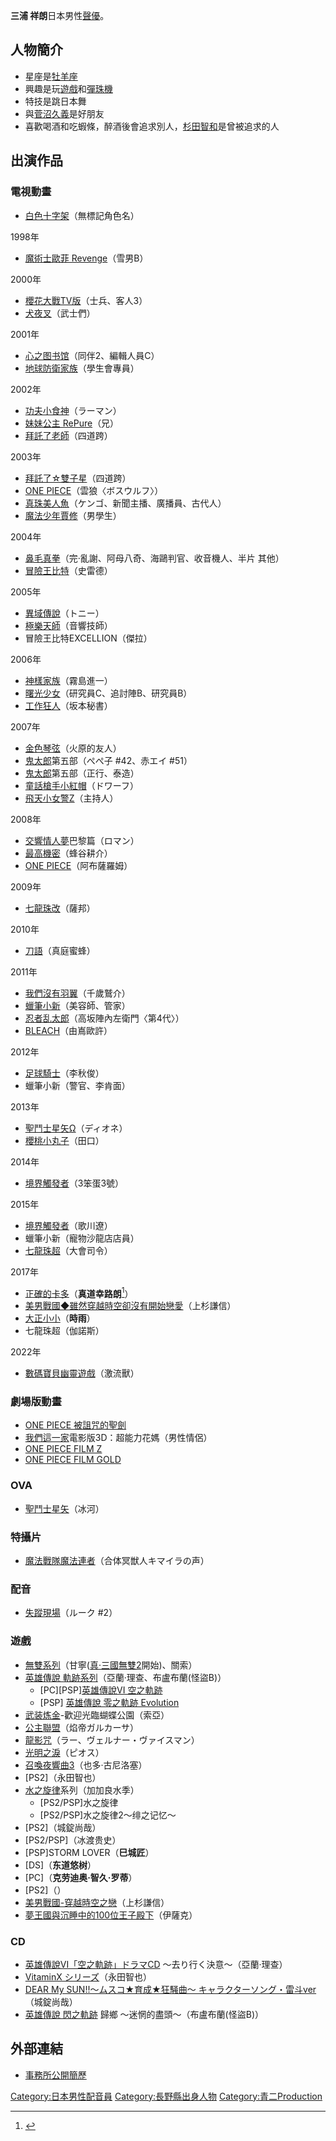 {{noteTA|G1=Anime}}
{{配音員
|名字= 三浦 祥朗
|圖像= 
|尺寸= 
|綽號= 
|出身地= {{JPN}} [[長野縣|長野縣]]
|血型= AB
|生年= 1977
|生月= 3
|生日= 24
|所屬= [[青二Production|青二Production]]
|活動時期= 1998年－
|代表作= 天鵝座冰河（[[聖鬥士星矢|聖鬥士星矢 冥界篇]]）<br/>四道誇（[[拜託了老師|拜託了老師]]）<br/>甘寧（[[真·三國無雙|真·三國無雙]]）<br/>阿布薩羅姆（[[ONE_PIECE|ONE PIECE]]）
}}
{{Japanese|japanese=三浦 祥朗|kana=みうら ひろあき|romaji=Miura Hiroaki}}
'''三浦 祥朗'''{{BD|1977年|3月24日}}日本男性[[聲優|聲優]]。

== 人物簡介 ==
*星座是[[牡羊座|牡羊座]]
*興趣是玩[[遊戲|遊戲]]和[[彈珠機|彈珠機]]
*特技是跳日本舞
*與[[菅沼久義|菅沼久義]]是好朋友
*喜歡喝酒和吃蝦條，醉酒後會追求別人，[[杉田智和|杉田智和]]是曾被追求的人

== 出演作品 ==
=== 電視動畫 ===
*[[白色十字架|白色十字架]]（無標記角色名）
; 1998年
*[[魔術士歐菲|魔術士歐菲 Revenge]]（雪男B）
; 2000年
*[[櫻花大戰_(動畫)|櫻花大戰TV版]]（士兵、客人3）
*[[犬夜叉|犬夜叉]]（武士們）
; 2001年
*[[心之图书馆|心之图书馆]]（同伴2、編輯人員C）
*[[地球防衛家族|地球防衛家族]]（學生會專員）
; 2002年
*[[功夫小食神|功夫小食神]]（ラーマン）
*[[妹妹公主_RePure|妹妹公主 RePure]]（兄）
*[[拜託了老師|拜託了老師]]（四道跨）
; 2003年
*[[拜託了☆雙子星|拜託了☆雙子星]]（四道跨）
*[[ONE_PIECE|ONE PIECE]]（雲狼〈ボスウルフ〉）
*[[真珠美人魚|真珠美人魚]]（ケンゴ、新聞主播、廣播員、古代人）
*[[魔法少年賈修|魔法少年賈修]]（男學生）
; 2004年
*[[鼻毛真拳|鼻毛真拳]]（完·亂謝、阿母八奇、海鷗判官、收音機人、半片 其他）
*[[冒險王比特|冒險王比特]]（史雷德）
; 2005年
*[[異域傳說|異域傳說]]（トニー）
*[[極樂天師|極樂天師]]（音響技師）
*冒險王比特EXCELLION（傑拉）
; 2006年
*[[神樣家族|神樣家族]]（霧島進一）
*[[曙光少女|曙光少女]]（研究員C、追討陣B、研究員B）
*[[工作狂人|工作狂人]]（坂本秘書）
; 2007年
*[[金色琴弦|金色琴弦]]（火原的友人）
*[[鬼太郎|鬼太郎]]第五部（ぺぺ子 #42、赤エイ #51）
*[[鬼太郎|鬼太郎]]第五部（正行、泰造）
*[[童話槍手小紅帽|童話槍手小紅帽]]（ドワーフ）
*[[飛天小女警Z|飛天小女警Z]]（主持人）
; 2008年
*[[交響情人夢|交響情人夢]]巴黎篇（ロマン）
*[[最高機密_(漫畫)|最高機密]]（蜂谷耕介）
*[[ONE_PIECE|ONE PIECE]]（阿布薩羅姆）
; 2009年
*[[七龍珠改|七龍珠改]]（薩邦）
; 2010年
*[[刀語|刀語]]（真庭蜜蜂）
; 2011年
*[[我們沒有羽翼|我們沒有羽翼]]（千歲鷲介）
*[[蠟筆小新|蠟筆小新]]（美容師、管家）
*[[忍者乱太郎|忍者乱太郎]]（高坂陣內左衛門〈第4代〉）
*[[BLEACH|BLEACH]]（由嶌歐許）
; 2012年
*[[足球騎士|足球騎士]]（李秋俊）
*蠟筆小新（警官、李肯面）
; 2013年
*[[聖鬥士星矢Ω|聖鬥士星矢Ω]]（ディオネ）
*[[櫻桃小丸子|櫻桃小丸子]]（田口）
; 2014年
*[[境界觸發者|境界觸發者]]（3笨蛋3號）
; 2015年
*[[境界觸發者|境界觸發者]]（歌川遼）
*蠟筆小新（寵物沙龍店店員）
*[[七龍珠超|七龍珠超]]（大會司令）
; 2017年
*[[正確的卡多|正確的卡多]]（'''真道幸路朗'''<ref>{{Cite web|work=正解するカド KADO: The Right Answer|url=http://seikaisuru-kado.com/#staff|title=CAST|accessdate=2017-01-25|archive-date=2017-01-26|archive-url=https://web.archive.org/web/20170126101508/http://seikaisuru-kado.com/#staff|dead-url=no}}</ref>）
*[[美男戰國◆雖然穿越時空卻沒有開始戀愛|美男戰國◆雖然穿越時空卻沒有開始戀愛]]（上杉謙信）
*[[大正小小|大正小小]]（'''時雨'''）
*七龍珠超（伽諾斯）

; 2022年
*[[數碼寶貝幽靈遊戲|數碼寶貝幽靈遊戲]]（激流獸）

=== 劇場版動畫 ===
* [[ONE_PIECE_被詛咒的聖劍|ONE PIECE 被詛咒的聖劍]]
* [[我們這一家|我們這一家]]電影版3D：超能力花媽（男性情侶）
* [[ONE_PIECE_FILM_Z|ONE PIECE FILM Z]]
* [[ONE_PIECE_FILM_GOLD|ONE PIECE FILM GOLD]]

=== OVA ===
*[[聖鬥士星矢|聖鬥士星矢]]（冰河）

=== 特攝片 ===
*[[魔法戰隊魔法連者|魔法戰隊魔法連者]]（合体冥獣人キマイラの声）

=== 配音 ===
*[[失蹤現場|失蹤現場]]（ルーク #2）

=== 遊戲 ===
*[[無雙系列|無雙系列]]（甘寧([[真·三國無雙2|真·三國無雙2]]開始)、關索）
*[[英雄傳說_軌跡系列|英雄傳說 軌跡系列]]（亞蘭·理查、布盧布蘭(怪盜B)）
** [PC][PSP][[英雄傳說VI_空之軌跡|英雄傳說VI 空之軌跡]]
** [PSP] [[英雄傳說_零之軌跡|英雄傳說 零之軌跡 Evolution]]
*[[武装炼金|武装炼金]]-歡迎光臨蝴蝶公園（索亞）
*[[公主聯盟|公主聯盟]]（焰帝ガルカーサ）
*[[龍影咒|龍影咒]]（ラー、ヴェルナー・ヴァイスマン）
*[[光明之淚|光明之淚]]（ピオス）
*[[召喚夜響曲3|召喚夜響曲3]]（也多·古尼洛塞）
*[PS2]{{tsl|ja|VitaminX|VitaminX}}（永田智也）
*[[水之旋律|水之旋律]]系列（加加良水季）
**[PS2/PSP]水之旋律
**[PS2/PSP]水之旋律2～绯之记忆～
*[PS2]{{tsl|ja|DEAR My SUN!!〜ムスコ★育成★狂騒曲〜|DEAR My SUN!!〜育兒狂騷曲〜}}（城錠尚哉）
*[PS2/PSP]{{tsl|ja|金色のコルダ3|金色琴弦3}}（冰渡贵史）
*[PSP]STORM LOVER（'''巳城匠'''）
*[DS]{{tsl|ja|SIGNAL (ゲーム)|SIGNAL (遊戲)|SIGNAL}}（'''东道悠树'''）
*[PC]{{tsl|ja|STEAL!|STEAL!}}（'''克劳迪奥·智久·罗蒂'''）
*[PS2]{{tsl|ja|カヌチ|锻造师 白翼之章}}（'''{{lang|ja|クラト・エスタ}}'''）
*[[美男戰國-穿越時空之戀|美男戰國-穿越時空之戀]]（上杉謙信）
*[[夢王國與沉睡中的100位王子殿下|夢王國與沉睡中的100位王子殿下]]（伊薩克）

=== CD ===
*[[英雄傳說VI「空之軌跡」|英雄傳說VI「空之軌跡」]]ドラマCD 〜去り行く決意〜（亞蘭·理查）
*[[VitaminX_シリーズ|VitaminX シリーズ]]（永田智也）
*[[DEAR_My_SUN!!〜ムスコ★育成★狂騒曲〜_キャラクターソング・雷斗ver|DEAR My SUN!!〜ムスコ★育成★狂騒曲〜 キャラクターソング・雷斗ver]]（城錠尚哉）
*[[英雄傳說_閃之軌跡|英雄傳說 閃之軌跡]] 歸鄉 〜迷惘的盡頭〜（布盧布蘭(怪盜B)）

== 外部連結 ==
* [http://www.aoni.co.jp/actor/ma/miura-hiroaki.html 事務所公開簡歷]{{Wayback|url=http://www.aoni.co.jp/actor/ma/miura-hiroaki.html |date=20090223071402 }}{{ja}}

{{青二Production}}
{{DEFAULTSORT:Miura Hiroaki}}
[[Category:日本男性配音員|Category:日本男性配音員]]
[[Category:長野縣出身人物|Category:長野縣出身人物]]
[[Category:青二Production|Category:青二Production]]